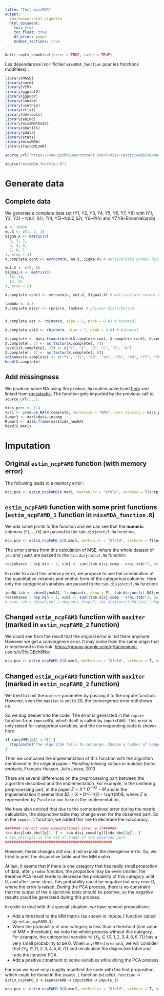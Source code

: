 ```yaml
---
title: "Test missMDA"
output:
  rmarkdown::html_vignette
  html_document:
    toc: true
    toc_float: true
    df_print: paged
    number_sections: true
---
```

```r

knitr::opts_chunk$set(error = TRUE, cache = TRUE)
```

Les dépendances (voir fichier `missMDA_function` pour les fonctions modifiées) :

```r

library(MASS)
library(norm)
library(VIM)
library(ggplot2)
library(ggpubr)
library(naniar)
library(usethis)
library(rlist)
library(devtools)
library(abind)
library(missMethods)
library(gbutils)
library(gdata)
library(stats)
library(missMDA)
library(FactoMineR)

source_url("https://raw.githubusercontent.com/R-miss-tastic/website/master/static/how-to/generate/amputation.R")

source("missMDA_function.R")
```

# Generate data

## Complete data

We generate a complete data set (Y1, Y2, Y3, Y4, Y5, Y6, Y7, Y8) with (Y1, Y2, Y3) ~ N(u1, S1), (Y4, Y5)~N(u2,S2), Y6~P($\lambda$) and Y7,Y8~Binomial(prob).

```r

n <- 10000
mu.X <- c(1, 2, 3)
Sigma.X <- matrix(c(
  9, 3, 2,
  3, 4, 0,
  2, 0, 1
), nrow = 3)
X.complete.cont <- mvrnorm(n, mu.X, Sigma.X) # multivariate normal distribution

mu1.X <- c(9, 8)
Sigma1.X <- matrix(c(
  16, 14,
  14, 25
), nrow = 2)

X.complete.cont1 <- mvrnorm(n, mu1.X, Sigma1.X) # multivariate normal distribution

lambda <- 4.3
X.complete.discr <- rpois(n, lambda) # poisson distribution


X.complete.cat <- rbinom(n, size = 5, prob = 0.4) # binomial

X.complete.cat2 <- rbinom(n, size = 7, prob = 0.6) # binomial

X.complete <- data.frame(cbind(X.complete.cont, X.complete.cont1, X.complete.discr, X.complete.cat, X.complete.cat2))
X.complete[, 7] <- as.factor(X.complete[, 7])
levels(X.complete[, 7]) <- c("F", "E", "D", "C", "B", "A")
X.complete[, 8] <- as.factor(X.complete[, 8])
colnames(X.complete) <- c("Y1", "Y2", "Y3", "Y4", "Y5", "Y6", "Y7", "Y8")
head(X.complete)
```

## Add missingness

We produce some NA using the `produce_NA` routine advertised [here](https://rmisstastic.netlify.app/how-to/generate/misssimul) and linked from [rmisstastic](https://rmisstastic.netlify.app/data/). The function gets imported by the previous call to `source_url(...)`.

```r

miss_perc <- 0.4
mar1 <- produce_NA(X.complete, mechanism = "MAR", perc.missing = miss_perc, by.patterns = F, logit.model = "MID")
X.mar1 <- mar1$data.incomp
R.mar1 <- data.frame(mar1$idx_newNA)
head(X.mar1)
```

# Imputation

## Original `estim_ncpFAMD` function (with memory error)

The following leads to a memory error :

```r

ncp.pca <- estim_ncpFAMD(X.mar1, method.cv = "Kfold", verbose = T)$ncp
```

## `estim_ncpFAMD` function with some print functions (`estim_ncpFAMD_1` function in `missMDA_function.R`)

We add some prints to the function and we can see that the **numeric** colmuns (`Y1`,...,`Y6`) are passed to the `tab.disjonctif.NA` function.

```r

ncp.pca <- estim_ncpFAMD_1(X.mar1, method.cv = "Kfold", verbose = T)$ncp
```

The error comes from this calculation of MSE, where the whole dataset of `jeu` and `jeuNA` are passed to the `tab.disjonctif.NA` function:

```r
res[nbaxes - ncp.min + 1, sim] <- sum((tab.disj.comp - vrai.tab)^2, na.rm = TRUE) / (sum(is.na(tab.disjonctif.NA(jeuNA))) - sum(is.na(tab.disjonctif.NA(jeu))))
```

In order to avoid this memory error, we propose to use the combination of the quantitative columns and onehot form of the categorical columns. Here only the categorical variables are passed to the `tab.disjonctif.NA` function:

```r
jeuNA.tab <- cbind(jeuNA[, 1:nbquanti, drop = F], tab.disjonctif.NA(jeuNA[, (nbquanti + 1):ncol(jeuNA), drop = F]))
res[nbaxes - ncp.min + 1, sim] <- sum((tab.disj.comp - vrai.tab)^2, na.rm = TRUE) / (sum(is.na(jeuNA.tab)) - sum(is.na(vrai.tab)))
# vrai.tab = cbind(jeu[,1:nbquanti,drop=F],tab.disjonctif.NA(jeu[,(nbquanti+1):ncol(jeu),drop=F])) is defined in the original code
```

## Changed `estim_ncpFAMD` function with `maxiter` (marked in `estim_ncpFAMD_2` function)

We could see from the result that the original error is not there anymore. However we get a convergence error. It may come from the same origin that is mentioned in this link: [https://groups.google.com/g/factominer-users/c/0foiGBch6Nw](factominer-users/c/0foiGBch6Nw).

```r

ncp.pca <- estim_ncpFAMD_2(X.mar1, method.cv = "Kfold", verbose = T, maxiter = 100)$ncp
```

## Changed `estim_ncpFAMD` function with `maxiter` (marked in `estim_ncpFAMD_2` function)

We tried to limit the `maxiter` parameter by passing it to the impute function. However, even the `maxiter` is set to 20, the convergence error still shows up.

So we dug deeper into the code. The error is generated in the `impute` function from `imputeMFA`, which itself is called by `imputeFAMD`. This error is only raised for categorical variables, and the corresponding code is shown here:

```r

if (any(MM[[g]] < 0)) {
  stop(paste("The algorithm fails to converge. Choose a number of components (ncp) less or equal than ", ncp - 1, " or a number of iterations (maxiter) less or equal than ", maxiter - 1, sep = ""))
}
```

Then we compared the implementation of this function with the algorithm mentioned in the original paper : *Handling missing values in multiple factor analysis*, François Husson, Julie Josse, 2013.

There are several differences on the preprocessing part between the algorithm described and the implementation. For example, in the centering preprocessing part, in the paper $Z = X * D^{-1/2} - M$ and in the implementation it seems that $Z = X * D^{-1/2} - \sqrt{M}$, where $Z$ is represented by `Zscale` or `aux.base` in the implementation.

We have also noticed that due to the computational error during the matrix calculation, the disjunctive table may change even for the observed part. So in the `impute_1` function, we added this line to decrease the inaccuracy.

```r

####### correct some computational error e-17######
tab.disj[idx_obs[[g]], ] <- tab.disj.comp[[g]][idx_obs[[g]], ]
# idx_obs[[g]] is the set of index of the observed part
#################################################
```

However, these changes still could not explain the divergence error. So, we tried to print the disjunctive table and the MM matrix.

At last, it seems that if there is one category that has really small proportion of data, after `prodna` function, the proportion may be even smaller.The iterative PCA result tends to decrease the probability of this category until 0, and after some steps, this probability could be negative but very near 0, where the error is raised. During the PCA process, there is no constraint that the output of the disjunctive table should be positive, so the negative results could be generated during this process.

In order to deal with this special situation, we have several propositions:

* Add a threshold to the MM matrix (as shown in impute_1 function called by `estim_ncpFAMD_3`)
* When the probability of one category is less than a threshold (one value of MM < threshold), we redo the whole process without this category. For example, the categorical variable `Y8` ($Y_8 \in \{0,1,2,3,4,5,6,7\}$) has a very small probability to be 0. When `any(MM)<threshold`, we will consider that ($Y_8 \in \{1,2,3,4,5,6,7\}$) and recalculate the disjunctive table and redo the iterative PCA.
* Add a positive constraint to some variables while doing the PCA process

For now we have only roughly modified the code with the first proposition, which could be found in the `impute_1` function (`missMDA_function` -> `estim_ncpFAMD_3` -> `imputeFAMD` -> `imputeMFA` -> `impute_1`)

```r

ncp.pca <- estim_ncpFAMD_3(X.mar1, method.cv = "Kfold", verbose = T, maxiter = 100, nbsim = 20)$ncp
````
